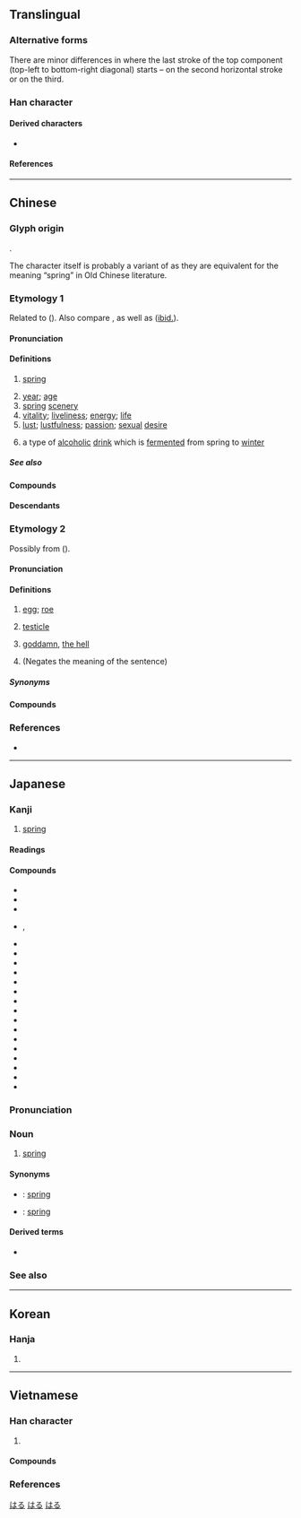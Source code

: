 {{also|萅}}
{{character info}}
==Translingual==
{{stroke order|strokes=9}}
{{stroke order|type=animate}}

===Alternative forms===
There are minor differences in where the last stroke of the top component (top-left to bottom-right diagonal) starts – on the second horizontal stroke or on the third.

===Han character===
{{Han char|rn=72|rad=日|as=05|sn=9|four=50603|canj=QKA|ids=⿱𡗗日}}

====Derived characters====
* {{l|mul|[[偆]], [[㖺]], [[堾]], [[媋]], [[𢝣]], [[湷]], [[𬌸]], [[𬯌]], [[暙]], [[䐏]], [[椿]], [[瑃]], [[𨕌]], [[㿤]], [[睶]], [[𬓉]], [[𮄵]], [[蝽]], [[賰]]([[䞐]]), [[踳]], [[𨩃]], [[䮞]]([[𩨁]]), [[鰆]]([[䲠]]), [[𪂹]], [[𠝩]], [[萶]], [[箺]], [[䦮]], [[𩄄]], [[鬊]], [[惷]], [[𣕮]], [[𭾇]], [[𪃣]], [[蠢]], [[𩯥]]}}

====References====
{{Han ref|kx=0493.060|dkj=13844|dj=0856.070|hdz=21496.100|uh=6625}}

----

==Chinese==

===Glyph origin===
{{Han etyl}}
{{Han compound|艸|屯|日|ls=psc|t1=grass|t2=sprout|t3=sun|c1=s|c2=p|c3=s}}.

The character {{lang|zh|春}} itself is probably a variant of {{och-l|屯}} as they are equivalent for the meaning “spring” in Old Chinese literature.

===Etymology 1===
{{zh-forms|alt=萅,旾}}
Related to {{och-l|芚|(of plants) to begin to grow}} ({{zh-ref|Schuessler, 2007}}). Also compare {{cog|km|ដុះ||to grow; to germinate; to sprout}}, as well as {{och-l|穿|to bore through}} ([[ibid.]]).
{{zh-wp|zh|lzh|nan:chhun}}

====Pronunciation====
{{zh-pron
|m=chūn
|m-s=cun1
|dg=чун1
|c=ceon1
|c-t=cun1
|g=cun1
|h=pfs=chhûn;gd=cun1
|j=cung1
|mb=ché̤ng
|md=chŭng
|mn=chhun
|mn-t=cung1
|w=1tshen
|x=qyn1
|mc=y
|oc=y
|ma=y
|cat=n,a
}}

====Definitions====
{{zh-hanzi}}

# [[spring]] {{gloss|season}}
#: {{zh-x|春天|spring}}
# [[year]]; [[age]]
# [[spring]] [[scenery]]
# [[vitality]]; [[liveliness]]; [[energy]]; [[life]]
# [[lust]]; [[lustfulness]]; [[passion]]; [[sexual]] [[desire]]
#: {{zh-x|思春期|puberty}}
# a type of [[alcoholic]] [[drink]] which is [[ferment]]ed from spring to [[winter]]

=====See also=====
{{table:seasons/zh}}

====Compounds====
{{zh-der|春冰|春餅|春播|春蠶|春潮|春綢|春肥|春分|春分點|春風|春風得意|春風化雨|春風滿面|春耕|春宮|春灌|春光|春寒|春寒料峭|春旱|春華秋實|春化|春月|春畫|春畫兒|春荒|春暉|春季|春假|春節|春景|春捲|春捲兒|春困秋乏|春蘭|春蘭秋菊|春雷|春聯|春聯兒|春令|春麥|春滿人間|春忙|春夢|春牛|春情|春秋|春秋衫|春日|春色|春上|春試|春筍|春天|春瘟|春捂秋凍|春宵|春小麥|春心|春汛|春藥|春意|春蚓秋蛇|春游|春雨|春運|春種|春裝|一場春夢|一枝春|三春|三春暉|三春柳|不勝春|中國之春|九春|付之春夢|仲春|做春夢|偷春|偷春體|兩頭春|八月春|初春|剪春羅|化雨春風|北京之春|口角春風|吳越春秋|呂氏春秋|咬春|四季如春|回復青春|回春|回春作用|坐春風|夜春|大地回春|大春|大春元|如坐春風|如沐春風|妙手回春|嬌若春花|子春之疾|孟春|季春|宜春|宜春帖|宜春縣|富春秋|寒木春華|寸草春暉|小春|小陽春|左氏春秋|常春藤|常遇春|幾度春風|恆春半島|恆春鎮|悲秋傷春|憐春|懷春|戰地春夢|手到回春|打春|拜春|探春|探春之宴|摸春牛|放春|新春|早春|春不老|春丕峽|春事|春事闌珊|春作|春來秋去|春信|春元演習|春光如海|春光明媚|春光漏泄|春光融融|春凳|春勝|春化作用|春化處理|春去秋來|春和景明|春回大地|春困|春夢一場|春夢婆|春夢無痕|春大麥|春官|春宮圖|春宵苦短|春山|春山八字|春山如笑|春心蕩漾|春心飛絮|春思|春意闌珊|春捲皮|春方|春旛|春日遲遲|春明|春暖花開|春暖花香|春曉|春書|春服|春望|春林|春條兒|春榜|春榮|春樹暮雲|春歸|春歸人老|春氣|春水|春消息|春深似海|春牛圖|春生秋殺|春申君|春申江|春盛擔子|春盛食罍|春盤|春社|春祈秋報|春祭|春禊|春秋三傳|春秋五霸|春秋兒|春秋大夢|春秋幾何|春秋日高|春秋榜|春秋筆削|春秋筆法|春秋繁露|春秋配|春秋鼎盛|春筍怒發|春紅|春纖|春臺|春興|春色惱人|春色滿園|春花|春花作物|春花秋月|春芳|春茶|春草|春菇|春菜絲兒|春華|春蒐|春蔥|春誦夏絃|春賽|春遊|春酒|春閨|春闈|春院|春霖|春露秋霜|春風一度|春風和氣|春風夏雨|春風藹吉|春風雨露|春風面|春風風人|春香鬧學|春鶯|時雨春風|晏子春秋|暮春|暮雲春樹|有女懷春|有腳陽春|杏林春暖|枯木逢春|枯枝再春|楚漢春秋|殘春|沐浴春風|滿袖春風|滿面春生|滿面春風|滿面生春|漏春和尚|漏洩春光|熙春|燒春|玉堂春|玉樓春|琿春河|琿春縣|甕頭春|留春|發春|白雪陽春|皮裡春秋|眉似春山|眉蹙春山|碧蘿春|碧螺春|萬古長春|秋月春風|立春|第二春|繡閣長春|花塢春曉|芳春|莫春|著手回春|著手成春|蔣春霖|藥到回春|虎尾春冰|行春|買春|賣春|走春|迎春|迎春花|遞春|鄂倫春族|鍾離春|長春市|長春花|開春|陽春|陽春有腳|陽春白雪|陽春麵|陽臺春夢|雨後春筍|青春|青春期|青春永駐|青春痘|面若春花|鞭春|麗春園|麗春花|黍谷生春|龜鶴同春|洪春|琿春|春陵|蘄春|滿春|紅春|揮春|永春}}

====Descendants====
{{CJKV||しゅん|춘|xuân}}

===Etymology 2===
{{zh-forms|alt=膥}}
Possibly from {{inh|zh|sit-pro|*d(w)əj||egg; testicle}} ({{zh-ref|Baxter and Sagart, 2014}}).

====Pronunciation====
{{zh-pron
|c=ceon1
|h=pfs=chhûn;gd=cun1
|mn-t=cung1
|dial=n
|cat=n
}}

====Definitions====
{{zh-hanzi}}

# {{lb|zh|Cantonese|Hakka|Teochew}} [[egg]]; [[roe]]
# {{lb|zh|Cantonese|vulgar}} [[testicle]]
# {{lb|zh|Cantonese|vulgar}} [[goddamn]], [[the hell]]
# {{lb|zh|Cantonese|vulgar}} (Negates the meaning of the sentence)

=====Synonyms=====
{{zh-dial|蛋}}
{{zh-dial|睪丸}}

====Compounds====
{{zh-der|雞春|魚春|多春魚|春袋|春核|蝦春|石春|水蛇春咁長|乜春|鵝春石}}

===References===
* {{R:yue:Hanzi}}

{{zh-cat|Beginning}}

----

==Japanese==

===Kanji===
{{ja-kanji|grade=2|rs=日05}}

# [[spring#Noun|spring]] {{gloss|season}}

====Readings====
{{ja-readings
|goon=しゅん
|kanon=しゅん
|kun=はる-
}}

====Compounds====
* {{ja-r|小%春|こ%はる|[[early]] [[autumn]], [[Indian summer]]}}
* {{ja-r|小%春%日%和|こ%はる%び%より|[[early]] [[autumn]], [[Indian summer]]}}
* {{ja-r|常春|とこはる|[[everlasting]] [[spring]]}}
* {{ja-r|初春|はつはる}}, {{ja-r|初%春|しょ%しゅん|[[early]] [[spring]], [[New Year]]}}
* {{ja-r|春%菊|しゅん%ぎく|[[garland chrysanthemum]]}}
* {{ja-r|春秋|しゅんじゅう|spring and autumn, months and years, Chronicles of Lu}}
* {{ja-r|春%秋%戦%国|しゅん%じゅう%せん%ごく|{{w|Spring and Autumn Period}} and {{w|Warring States Period}} in China}}
* {{ja-r|春%一番|はる%いちばん|first storm of spring}}
* {{ja-r|春%風|はる%かぜ|spring breeze}}
* {{ja-r|春%霞|はる%がすみ|springtime haze}}
* {{ja-r|春%着|はる%ぎ|springwear, New Year's clothes}}
* {{ja-r|春%蚕|はる%ご|spring breed of silkworms}}
* {{ja-r|春%先|はる%さき|beginning of spring}}
* {{ja-r|春%雨|はる%さめ|spring rain, {{w|cellophane noodles}}}}
* {{ja-r|春%場%所|はる%ば%しょ|the spring sumo tournament in Osaka}}
* {{ja-r|春%繭|はる%まゆ|the spring cocoon crop}}
* {{ja-r|春%休み|はる%やすみ|spring break}}
* {{ja-r|来%春|らい%しゅん|[[next]] [[spring]]}}
* {{ja-r|翌%春|よく%しゅん|[[next]] [[spring]]}}
* {{ja-r|春%分|しゅん%ぶん|[[spring equinox]], [[vernal equinox]]}}

===Pronunciation===
{{wikipedia|lang=ja}}
{{ja-kanjitab|yomi=k|はる}}
{{ja-pron|acc=a|y=k|はる}}

===Noun===
{{ja-noun|はる}}

# [[spring#Noun|spring]] {{gloss|season}}

====Synonyms====
* {{ja-r|春季|しゅんき}}: [[spring]]
* {{ja-r|春期|しゅんき}}: [[spring]]

====Derived terms====
* {{ja-r|春めく|はるめく}}

===See also===
{{table:seasons/ja}}

[[Category:Japanese basic words|はる]]
[[Category:ja:Calendar terms|はる]]
[[Category:ja:Seasons|はる]]

----

==Korean==

===Hanja===
{{ko-hanja|봄|춘}}

# {{hanja form of|춘|[[spring]] {{gloss|season}}}}

----

==Vietnamese==

===Han character===
{{vi-readings|rs=日05
|hanviet=xuân-tdcndg;tdcntd;gdhn;bonet
|phienthiet=樞倫 xu luân
|nom=xuân-tdcndg;tdcntd;btcn;bonet;genibrel;taberd, xoan-tdcndg;tdcntd;gdhn;bonet;taberd
}}

# {{han tu form of|xuân|[[spring#Noun|spring]] {{gloss|season}}}}

====Compounds====
{{der3|vi
|{{vi-l|立春|lập xuân}}
|{{vi-l|春夏秋冬|xuân hạ thu đông}}
|{{vi-l|春分|xuân phân}}
}}

===References===
<references/>